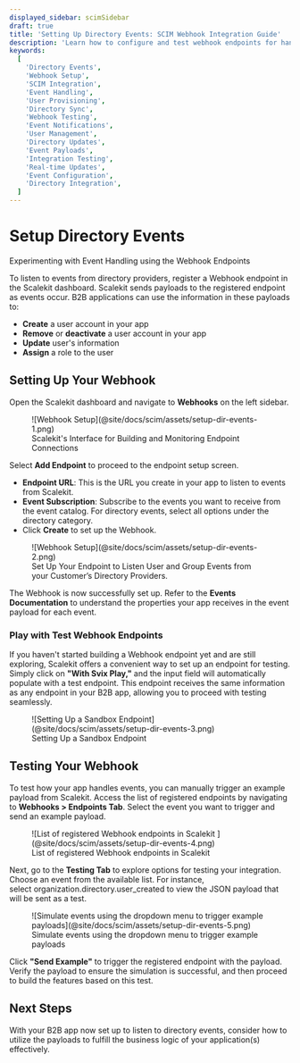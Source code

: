 ```yaml
---
displayed_sidebar: scimSidebar
draft: true
title: 'Setting Up Directory Events: SCIM Webhook Integration Guide'
description: 'Learn how to configure and test webhook endpoints for handling SCIM directory events. Implement real-time user provisioning and management through directory event notifications.'
keywords:
  [
    'Directory Events',
    'Webhook Setup',
    'SCIM Integration',
    'Event Handling',
    'User Provisioning',
    'Directory Sync',
    'Webhook Testing',
    'Event Notifications',
    'User Management',
    'Directory Updates',
    'Event Payloads',
    'Integration Testing',
    'Real-time Updates',
    'Event Configuration',
    'Directory Integration',
  ]
---
```


# Setup Directory Events

<Subtitle>Experimenting with Event Handling using the Webhook Endpoints</Subtitle>

To listen to events from directory providers, register a Webhook endpoint in the Scalekit dashboard.
Scalekit sends payloads to the registered endpoint as events occur. B2B applications can use the
information in these payloads to:

- **Create** a user account in your app
- **Remove** or **deactivate** a user account in your app
- **Update** user's information
- **Assign** a role to the user

## Setting Up Your Webhook

Open the Scalekit dashboard and navigate to **Webhooks** on the left sidebar.

<figure>
  ![Webhook Setup](@site/docs/scim/assets/setup-dir-events-1.png)
  <figcaption>Scalekit's Interface for Building and Monitoring Endpoint Connections</figcaption>
</figure>

Select **Add Endpoint** to proceed to the endpoint setup screen.

- **Endpoint URL**: This is the URL you create in your app to listen to events from Scalekit.
- **Event Subscription**: Subscribe to the events you want to receive from the event catalog. For
  directory events, select all options under the directory category.
- Click **Create** to set up the Webhook.

<figure>
  ![Webhook Setup](@site/docs/scim/assets/setup-dir-events-2.png)
  <figcaption>
    Set Up Your Endpoint to Listen User and Group Events from your Customer’s Directory Providers.
  </figcaption>
</figure>

The Webhook is now successfully set up. Refer to the **Events Documentation** to understand the
properties your app receives in the event payload for each event.

### Play with Test Webhook Endpoints

If you haven't started building a Webhook endpoint yet and are still exploring, Scalekit offers a
convenient way to set up an endpoint for testing. Simply click on **"With Svix Play,"** and the
input field will automatically populate with a test endpoint. This endpoint receives the same
information as any endpoint in your B2B app, allowing you to proceed with testing seamlessly.

<figure>
  ![Setting Up a Sandbox Endpoint](@site/docs/scim/assets/setup-dir-events-3.png)
  <figcaption>Setting Up a Sandbox Endpoint</figcaption>
</figure>

## Testing Your Webhook

To test how your app handles events, you can manually trigger an example payload from Scalekit.
Access the list of registered endpoints by navigating to **Webhooks > Endpoints Tab**. Select the
event you want to trigger and send an example payload.

<figure>
  ![List of registered Webhook endpoints in Scalekit
  ](@site/docs/scim/assets/setup-dir-events-4.png)
  <figcaption>List of registered Webhook endpoints in Scalekit </figcaption>
</figure>

Next, go to the **Testing Tab** to explore options for testing your integration. Choose an event
from the available list. For instance, select <SimpleCode>organization.directory.user_created</SimpleCode> to view the JSON payload that will be sent as a test.

<figure>
  ![Simulate events using the dropdown menu to trigger example
  payloads](@site/docs/scim/assets/setup-dir-events-5.png)
  <figcaption>Simulate events using the dropdown menu to trigger example payloads</figcaption>
</figure>

Click **"Send Example"** to trigger the registered endpoint with the payload. Verify the payload to
ensure the simulation is successful, and then proceed to build the features based on this test.

## Next Steps

With your B2B app now set up to listen to directory events, consider how to utilize the payloads to
fulfill the business logic of your application(s) effectively.
